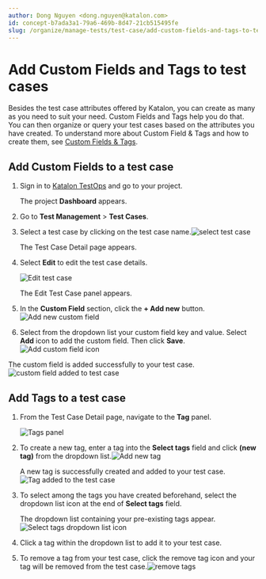 ```yaml
---
author: Dong Nguyen <dong.nguyen@katalon.com>
id: concept-b7ada3a1-79a6-469b-8d47-21cb515495fe
slug: /organize/manage-tests/test-case/add-custom-fields-and-tags-to-test-cases
---
```


# Add Custom Fields and Tags to test cases

Besides the test case attributes offered by Katalon, you can create as many as you need to suit your need. Custom Fields and Tags help you do that. You can then organize or query your test cases based on the attributes you have created. To understand more about Custom Field & Tags and how to create them, see [Custom Fields & Tags](/organize/custom-field-and-tags/custom-fields-and-tags).

## Add Custom Fields to a test case

1.  Sign in to [Katalon TestOps](https://testops.katalon.io/) and go to your project.

    The project **Dashboard** appears.

2.  Go to **Test Management** &gt; **Test Cases**.

3.  Select a test case by clicking on the test case name.<img src="/doc_images/Global_reuse/Common_steps/image/TO-Test_Cases-select_test_case.png" alt="select test case" />

    The Test Case Detail page appears.

4.  Select **Edit** to edit the test case details.

    <img src="/doc_images/Global_reuse/Common_steps/image/TO-TestManagement-Edit_test_case.png" alt="Edit test case" />

    The Edit Test Case panel appears.

5.  In the **Custom Field** section, click the **+ Add new** button. <img src="/doc_images/Documents/Organize/Manage_Tests/Test_case/Add_Custom_Field_and_Tag_to_Test_Case/images/TO-Test_Management-Add_new_custom_field.png" alt="Add new custom field" />

6.  Select from the dropdown list your custom field key and value. Select **Add** icon to add the custom field. Then click **Save**. <img src="/doc_images/Documents/Organize/Manage_Tests/Test_case/Add_Custom_Field_and_Tag_to_Test_Case/images/TO-TestManagement-Add_custom_field_icon.png" alt="Add custom field icon" />


The custom field is added successfully to your test case.<img src="/doc_images/Documents/Organize/Manage_Tests/Test_case/Add_Custom_Field_and_Tag_to_Test_Case/images/TO-Test_Management-Custom_Field_added.png" alt="custom field added to test case" />

## Add Tags to a test case

1.  From the Test Case Detail page, navigate to the **Tag** panel.

    <img src="/doc_images/Documents/Organize/Manage_Tests/Test_case/Add_Custom_Field_and_Tag_to_Test_Case/images/TO-Test_Management-_Tags_panel.png" alt="Tags panel" />

2.  To create a new tag, enter a tag into the **Select tags** field and click **\(new tag\)** from the dropdown list.<img src="/doc_images/Documents/Organize/Manage_Tests/Test_case/Add_Custom_Field_and_Tag_to_Test_Case/images/TO-Test_Management-add_new_tag.png" alt="Add new tag" />

    A new tag is successfully created and added to your test case.<img src="/doc_images/Documents/Organize/Manage_Tests/Test_case/Add_Custom_Field_and_Tag_to_Test_Case/images/TO-Test_Management-new_tag_added.png" alt="Tag added to the test case" />

3.  To select among the tags you have created beforehand, select the dropdown list icon at the end of **Select tags** field.

    The dropdown list containing your pre-existing tags appear.<img src="/doc_images/Documents/Organize/Manage_Tests/Test_case/Add_Custom_Field_and_Tag_to_Test_Case/images/TO-_Test_Management_-_Select_tags_dropdown.png" alt="Select tags dropdown list icon" />

4.  Click a tag within the dropdown list to add it to your test case.

5.  To remove a tag from your test case, click the remove tag icon and your tag will be removed from the test case.<img src="/doc_images/Documents/Organize/Manage_Tests/Test_case/Add_Custom_Field_and_Tag_to_Test_Case/images/TO-Test_Management-remove_tags.png" alt="remove tags" />